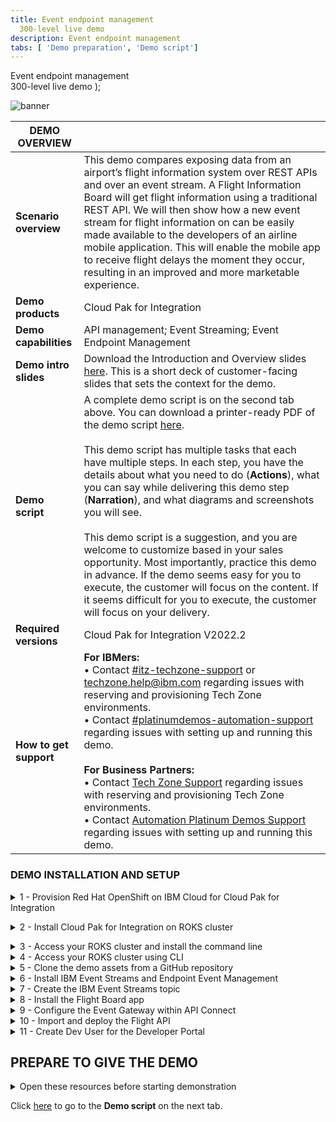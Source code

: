```yaml
---
title: Event endpoint management
  300-level live demo
description: Event endpoint management
tabs: [ 'Demo preparation', 'Demo script']
---
```


  <span>
    Event endpoint management <br /> 300-level live demo
  </span>
);

![banner](./images/300-eem-prep-GitHub-banner-8-3-21-short.jpg)

<span id="top"></span>

| DEMO OVERVIEW |                          |
| --------------------------------------- | ------------------------------------- |
| **Scenario overview** | This demo compares exposing data from an airport’s flight information system over REST APIs and over an event stream. A Flight Information Board will get flight information using a traditional REST API. We will then show how a new event stream for flight information on can be easily made available to the developers of an airline mobile application. This will enable the mobile app to receive flight delays the moment they occur, resulting in an improved and more marketable experience. |
| **Demo products** | Cloud Pak for Integration |
| **Demo capabilities** | API management; Event Streaming; Event Endpoint Management  |
| **Demo intro slides** | Download the Introduction and Overview slides <a href="LINK PENDING" target="_blank" rel="noreferrer">here</a>. This is a short deck of customer-facing slides that sets the context for the demo. |
| **Demo script** | A complete demo script is on the second tab above. You can download a printer-ready PDF of the demo script <a href="./300-integration-event-endpoint-management-demo-script.pdf" target="_blank" rel="noreferrer">here</a>. <br/><br/> This demo script has multiple tasks that each have multiple steps. In each step, you have the details about what you need to do (**Actions**), what you can say while delivering this demo step (**Narration**), and what diagrams and screenshots you will see.<br/><br/>This demo script is a suggestion, and you are welcome to customize based in your sales opportunity. Most importantly, practice this demo in advance. If the demo seems easy for you to execute, the customer will focus on the content. If it seems difficult for you to execute, the customer will focus on your delivery. |
| **Required versions** | Cloud Pak for Integration V2022.2 |
| **How to get support** | **For IBMers:** <br/>• Contact <a href="https://ibm-cloud.slack.com/archives/C0124J683GW" target="_blank" rel="noreferrer">#itz-techzone-support</a> or <a href="mailto:techzone.help@ibm.com">techzone.help@ibm.com</a> regarding issues with reserving and provisioning Tech Zone environments.<br/>• Contact <a href="https://ibm-cloud.slack.com/archives/C0216F39ACU" target="_blank" rel="noreferrer">#platinumdemos-automation-support</a> regarding issues with setting up and running this demo. <br/><br/> **For Business Partners:** <br/>• Contact <a href="mailto:techzone.help@ibm.com">Tech Zone Support</a> regarding issues with reserving and provisioning Tech Zone environments.<br/>• Contact <a href="mailto:automationplatinumdemos@ibm.com"> Automation Platinum Demos Support</a> regarding issues with setting up and running this demo. |

### **DEMO INSTALLATION AND SETUP**

<details>

<summary>1 - Provision Red Hat OpenShift on IBM Cloud for Cloud Pak for Integration </summary>
<br/>

Install Cloud Pak for Integration, or provision a ROKS environment. To reserve your ROKS instance, follow these steps:

Provision Red Hat OpenShift on IBM Cloud (ROKS) ready to install the Cloud Pak for Integration. To provision your ROKS instance, follow these steps: <br/><br/>

1. To reserve a preinstalled Cloud Pak for Integration (CP4I) ROKS 4.10 cluster on Red Hat OpenShift, go <a href="https://techzone.ibm.com/my/reservations/create/62f1112aeeb0ab0017dc7608" target="_blank" rel="noreferrer">here</a> and complete the form.
<br/>

2. You will receive a confirmation email confirming the instance is provisioning.

<br/>

3. You will receive a second email once the environment is provisioned. You should expect this to take between 30 and 120 minutes. This email contains information, such as URLs, allowing you to connect to the instance.<br/><img src="./images/prep-1-3.png" width="800" /><br/>

If you have issues connecting to your instance, please contact <a href="https://ibm-cloud.slack.com/archives/C0124J683GW" target="_blank" rel="noreferrer">#itz-techzone-support</a>.

<br/>

**[Go to top](#top)**

</details>

<span id="ROKSinstall"></span>

<details>

<summary>2 - Install Cloud Pak for Integration on ROKS cluster</summary>

<br/>

1. Click the **Cluster URL** from the enviroment confirmation email. Log into IBM Cloud using your IBMid.<br/><br/><img src="./images/prep-2-1.png" width="800" /><br/>

2. After you are logged in, click <a href="https://cloud.ibm.com/catalog/content/ibm-cp-integration-72f63273-f2f6-4e9c-8626-60fe798c57be-global" target="_blank" rel="noreferrer">here</a> to install Cloud Pak for Integration.<br/><br/>Make sure you are in an **ITZ** account (1) and the **Product version** is **2022.2.1** (2).<br/><br/><img src="./images/prep-2-2.png" width="800" /><br/>

3. Scroll down to the **Select your cluster** section. From the list, select the **Redhat Openshift Cluster** (1) that you just created. Then click **Add project** (2).<br/><br/><img src="./images/prep-2-3.png" width="800" /><br/>

4. Enter **cp4i** as the **Project** (1) name. Click **Add** (2).<br/><br/><img src="./images/prep-2-4.png" width="800" />

<br/>

5. Scroll down to the **Set the deployment values** section and toggle the **Use an existing secret?** slider to **no** (1). Enter a value for csDefaultAdminPassword (2). It is important that you choose a password that is 32 characters in length and is composed of only letters and numbers. You will need this password in step 12.<br/><br/><InlineNotification><strong>NOTE</strong>: Currently password validation is not enforced on this page. If you proceed with an invalid password you will be able to start the installation but it will fail. There is no way to recover from this error other than provisioning a new cluster.</InlineNotification><br/><img src="./images/prep-2-5.png" width="800" /><br/>

6. Scroll down to **Optional deployment values**. Click the collapsible section to open them. First, we will select the appropriate parameter for this specific demo.

<br/>

| FIELD | ACTION |
| ------ | ------- |
| **cognitiveCarRepairDemo:** | Set to ‘true’ |
| **drivewayDentDeletionDemo:** | Set to ‘false’ |
| **eventEnabledInsuranceDemo:** | Set to ‘false’ |
| **mappingAssistDemo:** | Set to ‘false’ |
| **weatherChatbotDemo:** | Set to ‘false’ |

<br/><img src="./images/prep-2-6.png" width="800" />

<br/>

7. Continue to change the default values parameters using the table below.<br/>If you don't have an SMTP email server and accounts that you can use, you may sign up for a free <a href="https://mailtrap.io" target="_blank" rel="noreferrer">Mailtrap.io</a> account. Mailtrap.io is a free cloud service that mimics an SMTP server. It is used for development/demonstration purposes only.

<br/>

| FIELD | ACTION |
| ------ | ------- |
| **demoAPICMailServerHost:** (1)| If you’re using mailtrap, leave this smtp.mailtrap.io. |
| **demoAPICMailServerPort:** (2)| If you’re using mailtrap, leave this as 2525. |
| **demoAPICEmailAddress:** (3)| If you’re using mailtrap, you can use any email address. The dummy address ’apicadmin@example.com’ is recommended. If you’re using your own mail server, use an email address that you can receive and read. |
| **demoAPICMialServerUsername:** (4)| Set this to your SMTP mailtrap username. This is different from your mailtrap login username and can be found by using these [instructions](https://help.mailtrap.io/article/5-smtp-integration). |
| **demoAPICMailServerPassword:** (5)| Set this to your SMTP mailtrap password. This is different from your mailtrap login password and can be found by using these [instructions](https://help.mailtrap.io/article/5-smtp-integration).|

<br/><img src="./images/prep-2-7.png" width="800" />

<br/>

8. Accept the license agreement and click **Install** to install Cloud Pak for Integration. The installation will take up to 150 minutes.<br/><br/><img src="./images/prep-2-8.png" width="500" /><br/>

9. You can view the progress in the Schematics progress bar or check the details in view log.<br/><br/><img src="./images/prep-2-9.png" width="800" /><br/>

10. When the status is **Active**, you will be able to access Cloud Pak for Integration Platform Navigator. Select **Offering Dashboard** on the upper right corner of the page.<br/><br/><img src="./images/prep-2-10.png" width="800" /><br/>

11. On the log in page, select the authentication type **IBM provided credentials (admin only)**.<br/><br/><img src="./images/prep-2-11.png" width="800" /><br/>

12. Log in using the admin Username "admin" and 32-character password you created in step 5.<br/><br/><img src="./images/prep-2-12.png" width="800" /><br/>

13. Click **Integration instances**.<br/><br/><img src="./images/prep-2-13.png" width="800" />

<br/>

14. The parts of the Cloud Pak (API Connect, App Connect Designer, App Connect Dashboard and Asset Repository) will display here. Additional instances for any of the integration capabilities can be created by selecting **Create capability**.<br/><br/><img src="./images/prep-2-14.png" width="800" />

<br/>

You have successfully completed cluster provisioning, installation of Cloud Pak for Integration, and deployment of API Connect and App Connect. You are ready to proceed.

<br/>

**[Go to top](#top)**

</details>

<span id="prereq"></span>

<details>

<summary>3 - Access your ROKS cluster and install the command line </summary>
<br/>

In this section, you access your ROKS cluster and install the OpenShift command line tool. If you already have the command line tool, you can proceed to **Access your ROKS cluster using CLI**.

<br/>

1. Open <a href="https://techzone.ibm.com/my/reservations" target="_blank" rel="noreferrer">My reservations</a> in **IBM Technology Zone**.

<br/>

2. Select you **CP4I ROKS** cluster.<br/><br/><img src="./images/prep-3-2.png" width="800" /><br/>

3. Click **Open your Managed OpenShift (ROKS) environment**.<br/><br/><img src="./images/prep-3-3.png" width="800" /><br/>

4. Click **OpenShift web console**.<br/><br/><img src="./images/prep-3-4.png" width="800" /><br/>

5. On the web console page, click **?** (1), and select **Command line tools** (2).<br/><br/><img src="./images/prep-3-5.png" width="800" /><br/>

6. Follow the links to install the OpenShift Command Line Interface (CLI) for your Operating System.<br/><br/><img src="./images/prep-3-6.png" width="800" /><br/>

**[Go to top](#top)**

</details>

<details>

<summary>4 - Access your ROKS cluster using CLI</summary>

<br/>

1. Log into your OpenShift cluster using CLI. From the dropdown menu in the upper right of the page, under your **username** (1), click **Copy login command** (2).<br/><br/><img src="./images/prep-4-1.png" width="800" /><br/>

2. Click **Display Token**.<br/><br/><img src="./images/prep-4-2.png" width="800" /><br/>

3. Copy the **login** command.<br/><br/><img src="./images/prep-4-3.png" width="800" /><br/>

4. Open your terminal window and paste the **login command** to access your OpenShift cluster.<br/><br/><img src="./images/prep-4-4.png" width="500" /><br/>

**[Go to top](#top)**

</details>

<details>

<summary>5 - Clone the demo assets from a GitHub repository</summary>

<br/>

<InlineNotification>
<strong>NOTE</strong>: To copy the repo you will need to have the <a href = "https://cli.github.com" target="_blank" rel="noreferrer">Git CLI</a> on your machine. If you don’t have it, follow the installation steps described in this page, based on your operating system.
</InlineNotification>


1. To download the scripts to run the demo, create a directory, and from there run the following command:

<br/>

```
git clone https://github.com/IBM/platinum-code-eem-.git
```
<br/><br/><img src="./images/prep-5-1.png" width="800" /><br/>

2. This will download several folders.  The demo material is in the folder ‘demo-script’.  Change directories by running:

<br/>

```
cd eem-demo/scripts/
```
<br/><br/><img src="./images/prep-5-2.png" width="800" /><br/>

In this directory you will see the following two files that you need to set up the demo:

<br/>

**setup-software.sh** - Sets up EEM and Event Streams
**setup-app.sh** - Sets up the Flight Board application

<br/><img src="./images/prep-5-2-2.png" width="800" /><br/>

**[Go to top](#top)**

</details>

<details>

<summary>6 - Install IBM Event Streams and Endpoint Event Management</summary>

<br/>

1. Run the following command:

<br/>

```
./setup-software.sh cp4i
```
<br/><br/><img src="./images/prep-6-1.png" width="800" /><br/>

This could take 10-20 minutes to complete. It will be complete when Event Endpoint Management and IBM Event Streams has been installed.

<br/>

The Platform Navigator and Event Streams UI endpoints are displayed at the end of the script for convenience. These will be used later.

<br/>

**[Go to top](#top)**

</details>

<details>

<summary>7 - Create the IBM Event Streams topic</summary>

<br/>

1. Navigate to the Event Stream UI outputted in the previous step.<br/><br/><img src="./images/prep-7-1.png" width="800" /><br/>

2. Select the **topics** (1) icon, then click **Create Topic** (2).<br/><br/><img src="./images/prep-7-2.png" width="800" /><br/>

3. Specify **flight-delays** (1) as the Topic name and select **Next** (2).<br/><br/><img src="./images/prep-7-3.png" width="800" /><br/>

4. Click **Next**.<br/><br/><img src="./images/prep-7-4.png" width="800" /><br/>

5. Click **Next**.<br/><br/><img src="./images/prep-7-5.png" width="800" /><br/>

6. Click **Create topic**.<br/><br/><img src="./images/prep-7-6.png" width="800" /><br/>

**[Go to top](#top)**

</details>

<details>

<summary>8 - Install the Flight Board app</summary>

<br/>

1. Run the following command:

<br/>

```
./setup-app.sh cp4i
```
<br/><br/><img src="./images/prep-8-1.png" width="800" /><br/>

This should take a few minutes to complete.  Once this has completed, it will give you the URL to access the flight board app. There are two URLs one for the flight board, and another for the manager where flights can be delayed. Note that it uses http not https.  If you see a page saying that the application is not available, then you have probably got https in the URL.

<br/>

**[Go to top](#top)**

</details>

<details>

<summary>9 - Configure the Event Gateway within API Connect </summary>

<br/>

1. Open the Cloud Pak for Integration Platform Navigator Home page from section 2 above. Using the menu in the top left, expand Administration and select Integration instances.<br/><br/><img src="./images/prep-9-1.png" width="800" /><br/>

2. Select **ademo** corresponding to the **API management administration** type.<br/><br/><img src="./images/prep-9-2.png" width="800" /><br/>

3. Select **Topology** (1), and click **Register service** (2).<br/><br/><img src="./images/prep-9-3.png" width="800" /><br/>

4. Select **Event Gateway Service**.<br/><br/><img src="./images/prep-9-4.png" width="800" /><br/>

5. For the configuration of the Event Gateway Service, two endpoints are needed. To retrieve these run the ./get-url.sh script. <br/><br/><img src="./images/prep-9-5new.png" width="800" /><br/>

6. Configure with the following details:<br/><br/>
- **Title**: event-gateway-service (1) <br/>
- **Management endpoint**: the value outputted from the above (note that this **should** begin with https://) (2) <br/>
- **API endpoint base**: the value outputted from above (note that this should **NOT** begin with https://) (3)

<br/>

Click **Save** (4).<br/><br/><img src="./images/prep-9-6.png" width="800" /><br/>

7. The Event Gateway Service needs to be associated with the API Connect Catalog. Navigate to API Management by selecting the menu at the top left and selecting **APIs** under the **Design** section.<br/><br/><img src="./images/prep-9-7.png" width="800" /><br/>

8. Select **Manage** (1) and click on the **Sandbox** (2) catalog.<br/><br/><img src="./images/prep-9-8.png" width="800" /><br/>

9. Select the **Catalog settings** (1) tab, then the **Gateway** services section (2) and click **Edit** (3).<br/><br/><img src="./images/prep-9-9.png" width="800" /><br/>

10. Check the box associated with the **event-gateway-service** (1) and click **Save (2)**.<br/><br/><img src="./images/prep-9-10.png" width="800" /><br/>

11. Set up the client certificates.

<br/>

**[Go to top](#top)**

</details>

<details>

<summary>10 - Import and deploy the Flight API </summary>

<br/>

The Flight API will be exposed through API Connect. This allows controlled, secure exposure to the API.

<br/>

1. Select the **draft** icon (1). Click **Add** and select **API** (2).<br/><br/><img src="./images/prep-10-1.png" width="800" /><br/>

2. Scroll down and select **Exiting OpenAPI** (1) and click **Next** (2).<br/><br/><img src="./images/prep-10-2.png" width="800" /><br/>

3. Specify **https://raw.githubusercontent.com/IBM/platinum-demo-code-eem/main/resources/FlightAPI.yaml** in the **Or specify a file URL** field (1) and click **Next** (2).<br/><br/><img src="./images/prep-10-3.png" width="800" /><br/>

4. Check the **Activate API** (1) option. Click **Next** (2).<br/><br/><img src="./images/prep-10-4.png" width="800" /><br/>

5. Click **Develop**.<br/><br/><img src="./images/prep-10-5.png" width="800" /><br/>

**[Go to top](#top)**

</details>

<details>

<summary>11 - Create Dev User for the Developer Portal  </summary>

<br/>

1. Click on the **Home** icon (1), and **Manage catalogs** (2).<br/><br/><img src="./images/prep-11-1.png" width="800" /><br/>

2. Open **Sandbox**.<br/><br/><img src="./images/prep-11-2.png" width="800" /><br/>

3. Open **Catalog settings** (1), then **Portal** (2).<br/><br/><img src="./images/prep-11-3.png" width="800" /><br/>

4. Since a developer portal does not already exist, click **Create**.<br/><br/><img src="./images/prep-11-4.png" width="800" /><br/>

5. Select **portal-service** (1) from the pull down. Click **Create** (2).<br/><br/><img src="./images/prep-11-5.png" width="800" /><br/>

6. The portal will take around 5 minutes to be built, but the URL is immediately displayed. Copy the URL, open a new browser tab, and paste your **Portal URL**. It may take several minutes and browser refreshes to appear.<br/><br/><img src="./images/prep-11-6.png" width="800" /><br/>

7. On the Portal page, click **Create account**.<br/><br/><img src="./images/prep-11-7.png" width="800" /><br/>

8. Complete the form.<br/><br/>

<InlineNotification><strong>SUGGESTION</strong>: Use devuser as the username, and you are welcome to use your personal email address.</InlineNotification><br/><img src="./images/prep-11-8.png" width="800" /><br/>

9. To complete your registration, you need to open your email and accept the registration.<br/><br/>

<InlineNotification><strong>NOTE</strong>: If you are using mailtrap, you need to open your mailtrap inbox and accept the registration.<br/><br/></InlineNotification><br/><img src="./images/prep-11-9.png" width="800" />

<br/>

Congratulations! Your portal developer user has been created and you are ready for the demo.

<br/>

- Download the [demo slides](./slides.pptx)

<br/>

**[Go to top](#top)**

</details>

## **PREPARE TO GIVE THE DEMO**

<details>

<summary>Open these resources before starting demonstration</summary>

<br/>

1. Open the following tabs in a web browser:

<br/>

- IBM Event Streams
- IBM Cloud Pak for Integration Platform Navigator
- The Flight Board
- The Flight Board Manager
- IBM API Connect Developer Portal

<br/>

**TIP**: These URLs are provided as the output from the setup-software.sh and setup-app.sh scripts. For convenience you can also get the URLs for the above by running the following command from the eem-demo/scripts folder:

<br/>

```
$ ./get-urls.sh
```

<br/>

2. Click **Sign in** to log in to the Developer Portal using the devuser account you created in the preparation steps above.
<br/><br/><img src="./images/prep-demo-2.png" width="800" /><br/>

<br/>

3. Enter the **Username** and **Password**. Click **Sign in**.<br/><br/><img src="./images/prep-demo-3.png" width="800" /><br/>

4. Prepare a terminal by logging into the OpenShift cluster with the “Copy login command” option from the OpenShift user interface, then executing it within the terminal window.<br/><br/><img src="./images/prep-demo-4.png" width="800" /><br/>


<br/>

**[Go to top](#top)**

</details>

Click [here](/300-integration-event-endpoint-management/demo-script) to go to the **Demo script** on the next tab.
